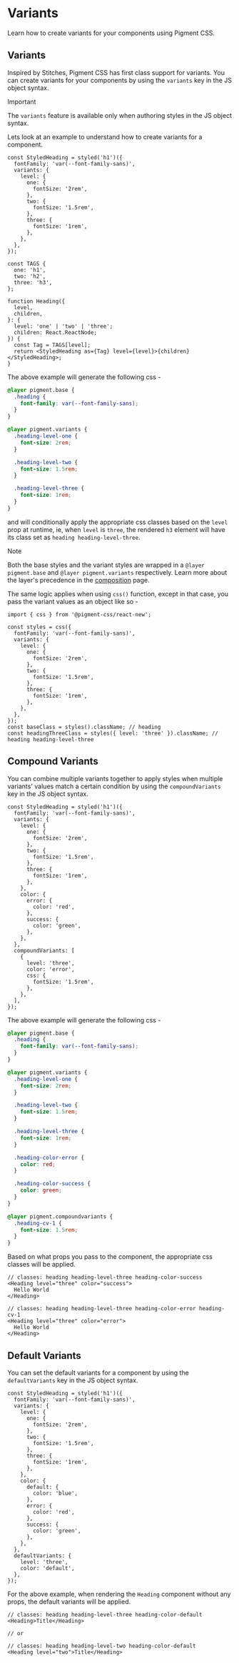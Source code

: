 # Variants

<Subtitle>Learn how to create variants for your components using Pigment CSS.</Subtitle>
<Meta
  name="description"
  content="Learn how to create variants for your components using Pigment CSS."
/>

## Variants

Inspired by Stitches, Pigment CSS has first class support for variants. You can create variants for your components by using the `variants` key in the JS object syntax.

> [!IMPORTANT]
> The `variants` feature is available only when authoring styles in the JS object syntax.

Lets look at an example to understand how to create variants for a component.

```tsx title="App.js"
const StyledHeading = styled('h1')({
  fontFamily: 'var(--font-family-sans)',
  variants: {
    level: {
      one: {
        fontSize: '2rem',
      },
      two: {
        fontSize: '1.5rem',
      },
      three: {
        fontSize: '1rem',
      },
    },
  },
});

const TAGS {
  one: 'h1',
  two: 'h2',
  three: 'h3',
};

function Heading({
  level,
  children,
}: {
  level: 'one' | 'two' | 'three';
  children: React.ReactNode;
}) {
  const Tag = TAGS[level];
  return <StyledHeading as={Tag} level={level}>{children}</StyledHeading>;
}
```

The above example will generate the following css -

```css
@layer pigment.base {
  .heading {
    font-family: var(--font-family-sans);
  }
}

@layer pigment.variants {
  .heading-level-one {
    font-size: 2rem;
  }

  .heading-level-two {
    font-size: 1.5rem;
  }

  .heading-level-three {
    font-size: 1rem;
  }
}
```

and will conditionally apply the appropriate css classes based on the `level` prop at runtime, ie, when `level` is `three`, the rendered `h3` element will have its class set as `heading heading-level-three`.

> [!NOTE]
> Both the base styles and the variant styles are wrapped in a `@layer pigment.base` and `@layer pigment.variants` respectively. Learn more about the layer's precedence in the [composition](/guides/composition#layers) page.

The same logic applies when using `css()` function, except in that case, you pass the variant values as an object like so -

```tsx title="App.js"
import { css } from '@pigment-css/react-new';

const styles = css({
  fontFamily: 'var(--font-family-sans)',
  variants: {
    level: {
      one: {
        fontSize: '2rem',
      },
      two: {
        fontSize: '1.5rem',
      },
      three: {
        fontSize: '1rem',
      },
    },
  },
});
const baseClass = styles().className; // heading
const headingThreeClass = styles({ level: 'three' }).className; // heading heading-level-three
```

## Compound Variants

You can combine multiple variants together to apply styles when multiple variants' values match a certain condition by using the `compoundVariants` key in the JS object syntax.

```tsx title="App.js"
const StyledHeading = styled('h1')({
  fontFamily: 'var(--font-family-sans)',
  variants: {
    level: {
      one: {
        fontSize: '2rem',
      },
      two: {
        fontSize: '1.5rem',
      },
      three: {
        fontSize: '1rem',
      },
    },
    color: {
      error: {
        color: 'red',
      },
      success: {
        color: 'green',
      },
    },
  },
  compoundVariants: [
    {
      level: 'three',
      color: 'error',
      css: {
        fontSize: '1.5rem',
      },
    },
  ],
});
```

The above example will generate the following css -

```css
@layer pigment.base {
  .heading {
    font-family: var(--font-family-sans);
  }
}

@layer pigment.variants {
  .heading-level-one {
    font-size: 2rem;
  }

  .heading-level-two {
    font-size: 1.5rem;
  }

  .heading-level-three {
    font-size: 1rem;
  }

  .heading-color-error {
    color: red;
  }

  .heading-color-success {
    color: green;
  }
}

@layer pigment.compoundvariants {
  .heading-cv-1 {
    font-size: 1.5rem;
  }
}
```

Based on what props you pass to the component, the appropriate css classes will be applied.

```tsx title="App.js"
// classes: heading heading-level-three heading-color-success
<Heading level="three" color="success">
  Hello World
</Heading>

// classes: heading heading-level-three heading-color-error heading-cv-1
<Heading level="three" color="error">
  Hello World
</Heading>
```

## Default Variants

You can set the default variants for a component by using the `defaultVariants` key in the JS object syntax.

```tsx title="App.js"
const StyledHeading = styled('h1')({
  fontFamily: 'var(--font-family-sans)',
  variants: {
    level: {
      one: {
        fontSize: '2rem',
      },
      two: {
        fontSize: '1.5rem',
      },
      three: {
        fontSize: '1rem',
      },
    },
    color: {
      default: {
        color: 'blue',
      },
      error: {
        color: 'red',
      },
      success: {
        color: 'green',
      },
    },
  },
  defaultVariants: {
    level: 'three',
    color: 'default',
  },
});
```

For the above example, when rendering the `Heading` component without any props, the default variants will be applied.

```tsx title="App.js"
// classes: heading heading-level-three heading-color-default
<Heading>Title</Heading>

// or

// classes: heading heading-level-two heading-color-default
<Heading level="two">Title</Heading>
```

